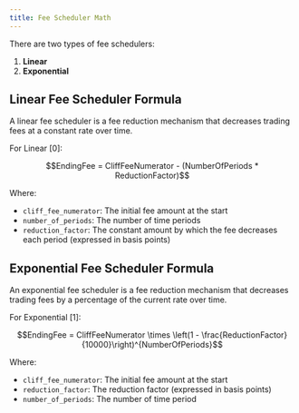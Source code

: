 ```yaml
---
title: Fee Scheduler Math
---
```


There are two types of fee schedulers:

1. **Linear**
2. **Exponential**

## Linear Fee Scheduler Formula

A linear fee scheduler is a fee reduction mechanism that decreases trading fees at a constant rate over time. 

For Linear [0]:

<div align="center">
$$EndingFee = CliffFeeNumerator - (NumberOfPeriods * ReductionFactor)$$
</div>

Where:
- `cliff_fee_numerator`: The initial fee amount at the start
- `number_of_periods`: The number of time periods
- `reduction_factor`: The constant amount by which the fee decreases each period (expressed in basis points)

## Exponential Fee Scheduler Formula

An exponential fee scheduler is a fee reduction mechanism that decreases trading fees by a percentage of the current rate over time. 

For Exponential [1]:

<div align="center">
$$EndingFee = CliffFeeNumerator \times \left(1 - \frac{ReductionFactor}{10000}\right)^{NumberOfPeriods}$$
</div>

Where:
- `cliff_fee_numerator`: The initial fee amount at the start
- `reduction_factor`: The reduction factor (expressed in basis points)
- `number_of_periods`: The number of time period
